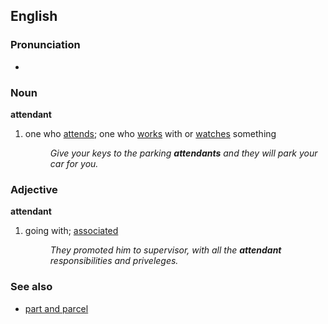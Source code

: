 ==English==
===Pronunciation===
*{{audio|en-us-attendant.ogg|Audio (US)}}

===Noun===
'''attendant'''
#one who [[attends]]; one who [[work]]s with or [[watch]]es something
#:''Give your keys to the parking '''attendants''' and they will park your car for you.''

===Adjective===
'''attendant'''
#going with; [[associated]]
#:''They promoted him to supervisor, with all the '''attendant''' responsibilities and priveleges.''

===See also===
*[[part and parcel]]